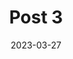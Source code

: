 ---
title: "Post 3"
date: "2023-03-27"
slug: "post3"
hero_image: "./pic3.jpg"
hero_image_alt: "food lol"
---